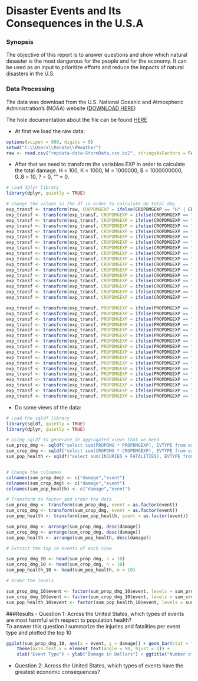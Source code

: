 Disaster Events and Its Consequences in the U.S.A
=====================================================================

### Synopsis
The objective of this report is to answer questions and show which natural desaster is the most dangerous for the people and for the economy. It can be used as an input to prioritize efforts and reduce the impacts of natural disasters in the U.S.

### Data Processing
The data was download from the U.S. National Oceanic and Atmospheric Administration's (NOAA) website ([DOWNLOAD HERE](https://d396qusza40orc.cloudfront.net/repdata%2Fdata%2FStormData.csv.bz2))  

The hole documentation about the file can be found [HERE](https://d396qusza40orc.cloudfront.net/repdata%2Fpeer2_doc%2Fpd01016005curr.pdf)  

- At first we load the raw data:
```r
options(scipen = 999, digits = 8)
setwd("C:\\Users\\Renato\\RWeather")
raw <- read.csv("repdata-data-StormData.csv.bz2", stringsAsFactors = FALSE)
```
- After that we need to transform the variables EXP in order to calculate the total damage. H = 100, K = 1000, M = 1000000, B = 1000000000, 0..8 = 10, ? = 0, "" = 0.
```r
# Load dplyr library
library(dplyr, quietly = TRUE)

# Change the values in the df in order to calculate de total dmg
exp_transf <- transform(raw, CROPDMGEXP = ifelse(CROPDMGEXP == "H" | CROPDMGEXP == "h", 100, CROPDMGEXP))
exp_transf <- transform(exp_transf, CROPDMGEXP = ifelse(CROPDMGEXP == "0", 10, CROPDMGEXP))
exp_transf <- transform(exp_transf, CROPDMGEXP = ifelse(CROPDMGEXP == "1", 10, CROPDMGEXP))
exp_transf <- transform(exp_transf, CROPDMGEXP = ifelse(CROPDMGEXP == "K" | CROPDMGEXP == "k", 1000, CROPDMGEXP))
exp_transf <- transform(exp_transf, CROPDMGEXP = ifelse(CROPDMGEXP == "M" | CROPDMGEXP == "m", 1000000, CROPDMGEXP))
exp_transf <- transform(exp_transf, CROPDMGEXP = ifelse(CROPDMGEXP == "B" | CROPDMGEXP == "b", 1000000000, CROPDMGEXP))
exp_transf <- transform(exp_transf, CROPDMGEXP = ifelse(CROPDMGEXP == "?", 0, CROPDMGEXP))
exp_transf <- transform(exp_transf, CROPDMGEXP = ifelse(CROPDMGEXP == "+", 1, CROPDMGEXP))
exp_transf <- transform(exp_transf, CROPDMGEXP = ifelse(CROPDMGEXP == "-", 0, CROPDMGEXP))
exp_transf <- transform(exp_transf, CROPDMGEXP = ifelse(CROPDMGEXP == "", 0, CROPDMGEXP))
exp_transf <- transform(exp_transf, CROPDMGEXP = ifelse(CROPDMGEXP == "2", 10, CROPDMGEXP))
exp_transf <- transform(exp_transf, CROPDMGEXP = ifelse(CROPDMGEXP == "3", 10, CROPDMGEXP))
exp_transf <- transform(exp_transf, CROPDMGEXP = ifelse(CROPDMGEXP == "4", 10, CROPDMGEXP))
exp_transf <- transform(exp_transf, CROPDMGEXP = ifelse(CROPDMGEXP == "5", 10, CROPDMGEXP))
exp_transf <- transform(exp_transf, CROPDMGEXP = ifelse(CROPDMGEXP == "6", 10, CROPDMGEXP))
exp_transf <- transform(exp_transf, CROPDMGEXP = ifelse(CROPDMGEXP == "7", 10, CROPDMGEXP))
exp_transf <- transform(exp_transf, CROPDMGEXP = ifelse(CROPDMGEXP == "8", 10, CROPDMGEXP))

exp_transf <- transform(exp_transf, PROPDMGEXP = ifelse(PROPDMGEXP == "H" | PROPDMGEXP == "h", 100, PROPDMGEXP))
exp_transf <- transform(exp_transf, PROPDMGEXP = ifelse(PROPDMGEXP == "0", 10, PROPDMGEXP))
exp_transf <- transform(exp_transf, PROPDMGEXP = ifelse(PROPDMGEXP == "1", 10, PROPDMGEXP))
exp_transf <- transform(exp_transf, PROPDMGEXP = ifelse(PROPDMGEXP == "K" | PROPDMGEXP == "k", 1000, PROPDMGEXP))
exp_transf <- transform(exp_transf, PROPDMGEXP = ifelse(PROPDMGEXP == "M" | PROPDMGEXP == "m", 1000000, PROPDMGEXP))
exp_transf <- transform(exp_transf, PROPDMGEXP = ifelse(PROPDMGEXP == "B" | PROPDMGEXP == "b", 1000000000, PROPDMGEXP))
exp_transf <- transform(exp_transf, PROPDMGEXP = ifelse(PROPDMGEXP == "?", 0, PROPDMGEXP))
exp_transf <- transform(exp_transf, PROPDMGEXP = ifelse(PROPDMGEXP == "+", 1, PROPDMGEXP))
exp_transf <- transform(exp_transf, PROPDMGEXP = ifelse(PROPDMGEXP == "-", 0, PROPDMGEXP))
exp_transf <- transform(exp_transf, PROPDMGEXP = ifelse(PROPDMGEXP == "", 0, PROPDMGEXP))
exp_transf <- transform(exp_transf, PROPDMGEXP = ifelse(PROPDMGEXP == "2", 10, PROPDMGEXP))
exp_transf <- transform(exp_transf, PROPDMGEXP = ifelse(PROPDMGEXP == "3", 10, PROPDMGEXP))
exp_transf <- transform(exp_transf, PROPDMGEXP = ifelse(PROPDMGEXP == "4", 10, PROPDMGEXP))
exp_transf <- transform(exp_transf, PROPDMGEXP = ifelse(PROPDMGEXP == "5", 10, PROPDMGEXP))
exp_transf <- transform(exp_transf, PROPDMGEXP = ifelse(PROPDMGEXP == "6", 10, PROPDMGEXP))
exp_transf <- transform(exp_transf, PROPDMGEXP = ifelse(PROPDMGEXP == "7", 10, PROPDMGEXP))
exp_transf <- transform(exp_transf, PROPDMGEXP = ifelse(PROPDMGEXP == "8", 10, PROPDMGEXP))
```
- Do some views of the data:
```r
# Load the sqldf library
library(sqldf, quietly = TRUE)
library(dplyr, quietly = TRUE)

# Using sqldf to generate de aggragated views that we need
sum_prop_dmg <- sqldf("select sum(PROPDMG * PROPDMGEXP), EVTYPE from exp_transf group by EVTYPE")
sum_crop_dmg <- sqldf("select sum(CROPDMG * CROPDMGEXP), EVTYPE from exp_transf group by EVTYPE")
sum_pop_health <- sqldf("select sum(INJURIES + FATALITIES), EVTYPE from exp_transf group by EVTYPE")


# Change the colnames
colnames(sum_prop_dmg) <- c("damage","event")
colnames(sum_crop_dmg) <- c("damage","event")
colnames(sum_pop_health) <- c("damage","event")

# Transform to factor and order the data
sum_prop_dmg <- transform(sum_prop_dmg, event = as.factor(event))
sum_crop_dmg <- transform(sum_crop_dmg, event = as.factor(event))
sum_pop_health <- transform(sum_pop_health, event = as.factor(event))

sum_prop_dmg <- arrange(sum_prop_dmg, desc(damage))
sum_crop_dmg <- arrange(sum_crop_dmg, desc(damage))
sum_pop_health <- arrange(sum_pop_health, desc(damage))

# Extract the top 10 events of each view

sum_prop_dmg_10 <- head(sum_prop_dmg, n = 10)
sum_crop_dmg_10 <- head(sum_crop_dmg, n = 10)
sum_pop_health_10 <- head(sum_pop_health, n = 10)

# Order the levels

sum_prop_dmg_10$event <- factor(sum_prop_dmg_10$event, levels = sum_prop_dmg_10$event)
sum_crop_dmg_10$event <- factor(sum_crop_dmg_10$event, levels = sum_crop_dmg_10$event)
sum_pop_health_10$event <- factor(sum_pop_health_10$event, levels = sum_pop_health_10$event)
```
###Results
- Question 1: Across the United States, which types of events are most harmful with respect to population health?  
To answer this question I summarize the injuries and fatalities per event type and plotted the top 10

```r
ggplot(sum_prop_dmg_10, aes(x = event, y = damage)) + geom_bar(stat = "identity") +
    theme(axis.text.x = element_text(angle = 90, hjust = 1)) +
    xlab("Event Type") + ylab("Damage in Dollars") + ggtitle("Number of Fatalities in the US by Event")
```

- Question 2: Across the United States, which types of events have the greatest economic consequences?